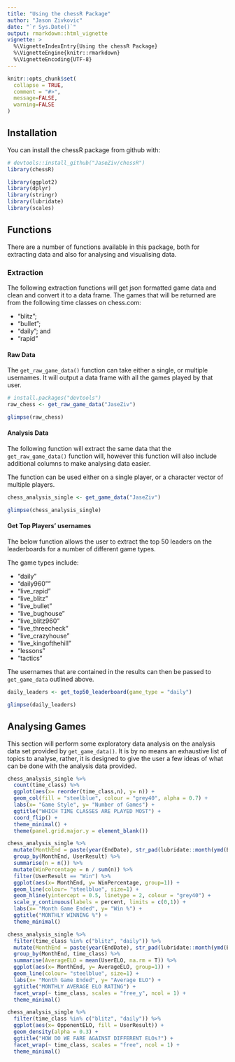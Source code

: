 ```yaml
---
title: "Using the chessR Package"
author: "Jason Zivkovic"
date: "`r Sys.Date()`"
output: rmarkdown::html_vignette
vignette: >
  %\VignetteIndexEntry{Using the chessR Package}
  %\VignetteEngine{knitr::rmarkdown}
  %\VignetteEncoding{UTF-8}
---
```


```r
knitr::opts_chunk$set(
  collapse = TRUE,
  comment = "#>",
  message=FALSE,
  warning=FALSE
)
```


## Installation

You can install the chessR package from github with:

```r
# devtools::install_github("JaseZiv/chessR")
library(chessR)
```

```r
library(ggplot2)
library(dplyr)
library(stringr)
library(lubridate)
library(scales)
```


## Functions

There are a number of functions available in this package, both for extracting data and also for analysing and visualising data.

### Extraction

The following extraction functions will get json formatted game data and clean and convert it to a data frame. The games that will be returned are from the following time classes on chess.com:

* "blitz";
* "bullet";
* "daily"; and
* "rapid"

#### Raw Data

The `get_raw_game_data()` function can take either a single, or multiple usernames. It will output a data frame with all the games played by that user.

```r
# install.packages("devtools")
raw_chess <- get_raw_game_data("JaseZiv")
```

```r
glimpse(raw_chess)
```

#### Analysis Data

The following function will extract the same data that the `get_raw_game_data()` function will, however this function will also include additional columns to make analysing data easier.

The function can be used either on a single player, or a character vector of multiple players.


```r
chess_analysis_single <- get_game_data("JaseZiv")
```

```r
glimpse(chess_analysis_single)
```

#### Get Top Players' usernames

The below function allows the user to extract the top 50 leaders on the leaderboards for a number of different game types.

The game types include:

* "daily"
* "daily960""
* "live_rapid"
* "live_blitz"
* "live_bullet"
* "live_bughouse"
* "live_blitz960"
* "live_threecheck"
* "live_crazyhouse"
* "live_kingofthehill"
* "lessons"
* "tactics"

The usernames that are contained in the results can then be passed to `get_game_data` outlined above.

```r
daily_leaders <- get_top50_leaderboard(game_type = "daily")
```

```r
glimpse(daily_leaders)
```


## Analysing Games

This section will perform some exploratory data analysis on the analysis data set provided by `get_game_data()`. It is by no means an exhaustive list of topics to analyse, rather, it is designed to give the user a few ideas of what can be done with the analysis data provided.

```r
chess_analysis_single %>% 
  count(time_class) %>% 
  ggplot(aes(x= reorder(time_class,n), y= n)) +
  geom_col(fill = "steelblue", colour = "grey40", alpha = 0.7) +
  labs(x= "Game Style", y= "Number of Games") +
  ggtitle("WHICH TIME CLASSES ARE PLAYED MOST") +
  coord_flip() +
  theme_minimal() +
  theme(panel.grid.major.y = element_blank())
```


```r
chess_analysis_single %>%
  mutate(MonthEnd = paste(year(EndDate), str_pad(lubridate::month(ymd(EndDate)), 2, side = "left", pad = "0"), sep = "-")) %>% 
  group_by(MonthEnd, UserResult) %>% 
  summarise(n = n()) %>% 
  mutate(WinPercentage = n / sum(n)) %>% 
  filter(UserResult == "Win") %>% 
  ggplot(aes(x= MonthEnd, y= WinPercentage, group=1)) +
  geom_line(colour= "steelblue", size=1) +
  geom_hline(yintercept = 0.5, linetype = 2, colour = "grey40") +
  scale_y_continuous(labels = percent, limits = c(0,1)) +
  labs(x= "Month Game Ended", y= "Win %") +
  ggtitle("MONTHLY WINNING %") +
  theme_minimal()
```



```r
chess_analysis_single %>%
  filter(time_class %in% c("blitz", "daily")) %>% 
  mutate(MonthEnd = paste(year(EndDate), str_pad(lubridate::month(ymd(EndDate)), 2, side = "left", pad = "0"), sep = "-")) %>% 
  group_by(MonthEnd, time_class) %>% 
  summarise(AverageELO = mean(UserELO, na.rm = T)) %>% 
  ggplot(aes(x= MonthEnd, y= AverageELO, group=1)) +
  geom_line(colour= "steelblue", size=1) +
  labs(x= "Month Game Ended", y= "Average ELO") +
  ggtitle("MONTHLY AVERAGE ELO RATING") +
  facet_wrap(~ time_class, scales = "free_y", ncol = 1) +
  theme_minimal()
```


```r
chess_analysis_single %>% 
  filter(time_class %in% c("blitz", "daily")) %>% 
  ggplot(aes(x= OpponentELO, fill = UserResult)) +
  geom_density(alpha = 0.3) +
  ggtitle("HOW DO WE FARE AGAINST DIFFERENT ELOs?") +
  facet_wrap(~ time_class, scales = "free", ncol = 1) +
  theme_minimal()

```



